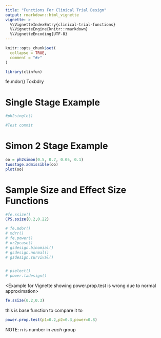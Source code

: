 ```yaml
---
title: "Functions For Clinical Trial Design"
output: rmarkdown::html_vignette
vignette: >
  %\VignetteIndexEntry{clinical-trial-functions}
  %\VignetteEngine{knitr::rmarkdown}
  %\VignetteEncoding{UTF-8}
---
```


```r
knitr::opts_chunk$set(
  collapse = TRUE,
  comment = "#>"
)
```

```r
library(clinfun)
```



fe.mdor()
Toxbdry

# Single Stage Example

```r
#ph2single()

#Test commit
```

# Simon 2 Stage Example

```r
oo = ph2simon(0.5, 0.7, 0.05, 0.1)
twostage.admissible(oo)
plot(oo)

```



# Sample Size and Effect Size Functions

```r
#fe.ssize() 
CPS.ssize(0.2,0.22)

# fe.mdor() 
# mdrr() 
# fe.power() 
# or2pcase()
# gsdesign.binomial() 
# gsdesign.normal() 
# gsdesign.survival()


# pselect()
# power.ladesign() 
```


<Example for Vignette showing power.prop.test is wrong due to normal approximation>

```r

fe.ssize(0.2,0.3)
```

this is base function to compare it to 

```r

power.prop.test(p1=0.2,p2=0.3,power=0.8)
```

NOTE: n is number in *each* group







